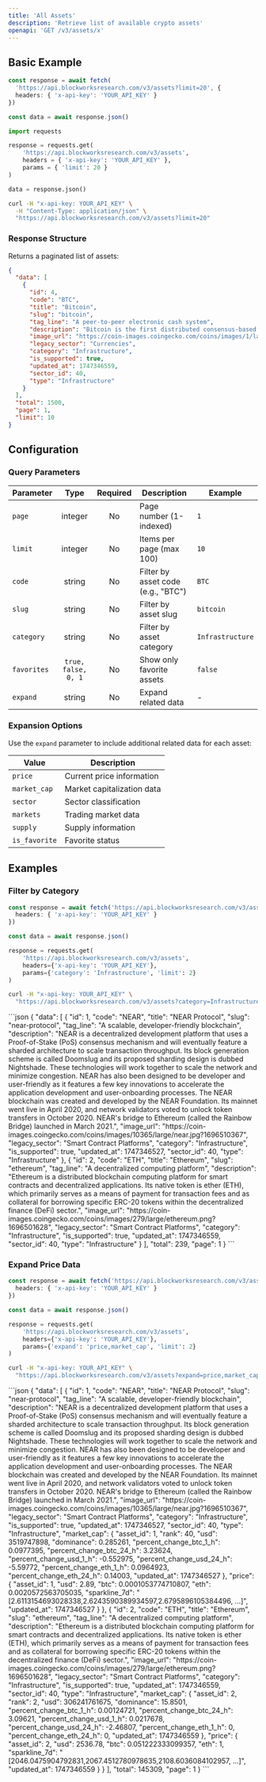 ```yaml
---
title: 'All Assets'
description: 'Retrieve list of available crypto assets'
openapi: 'GET /v3/assets/x'
---
```



<Endpoint method="GET" path="/v3/assets" />

## Basic Example

<CodeGroup>

```typescript TypeScript
const response = await fetch(
  'https://api.blockworksresearch.com/v3/assets?limit=20', {
  headers: { 'x-api-key': 'YOUR_API_KEY' }
})

const data = await response.json()
```

```python Python
import requests

response = requests.get(
    'https://api.blockworksresearch.com/v3/assets',
    headers = { 'x-api-key': 'YOUR_API_KEY' },
    params = { 'limit': 20 }
)

data = response.json()
```

```bash cURL
curl -H "x-api-key: YOUR_API_KEY" \
  -H "Content-Type: application/json" \
  "https://api.blockworksresearch.com/v3/assets?limit=20"
```

</CodeGroup>

### Response Structure

Returns a paginated list of assets:

```json
{
  "data": [
    {
      "id": 4,
      "code": "BTC",
      "title": "Bitcoin",
      "slug": "bitcoin",
      "tag_line": "A peer-to-peer electronic cash system",
      "description": "Bitcoin is the first distributed consensus-based...",
      "image_url": "https://coin-images.coingecko.com/coins/images/1/large/bitcoin.png?1696501400",
      "legacy_sector": "Currencies",
      "category": "Infrastructure",
      "is_supported": true,
      "updated_at": 1747346559,
      "sector_id": 40,
      "type": "Infrastructure"
    }
  ],
  "total": 1500,
  "page": 1,
  "limit": 10
}
```

## Configuration

### Query Parameters

| Parameter | Type | Required | Description | Example |
|---|:---:|:---:|---|---|
| `page` | integer | No | Page number (1-indexed) | `1` |
| `limit` | integer | No | Items per page (max 100) | `10` |
| `code` | string | No | Filter by asset code (e.g., "BTC") | `BTC` |
| `slug` | string | No | Filter by asset slug | `bitcoin` |
| `category` | string | No | Filter by asset category | `Infrastructure` |
| `favorites` | `true, false, 0, 1` | No | Show only favorite assets | `false` |
| `expand` | string | No | Expand related data | - |

### Expansion Options

Use the `expand` parameter to include additional related data for each asset:

| Value | Description |
|-------|-------------|
| `price` | Current price information |
| `market_cap` | Market capitalization data |
| `sector` | Sector classification |
| `markets` | Trading market data |
| `supply` | Supply information |
| `is_favorite` | Favorite status |

## Examples

### Filter by Category

<CodeGroup>

```typescript TypeScript
const response = await fetch('https://api.blockworksresearch.com/v3/assets?category=Infrastructure&limit=2', {
  headers: { 'x-api-key': 'YOUR_API_KEY' }
})

const data = await response.json()
```

```python Python
response = requests.get(
    'https://api.blockworksresearch.com/v3/assets',
    headers={'x-api-key': 'YOUR_API_KEY'},
    params={'category': 'Infrastructure', 'limit': 2}
)
```

```bash cURL
curl -H "x-api-key: YOUR_API_KEY" \
  "https://api.blockworksresearch.com/v3/assets?category=Infrastructure&limit=2"
```

</CodeGroup>

<Accordion title="Response">
```json
 {
  "data": [
    {
      "id": 1,
      "code": "NEAR",
      "title": "NEAR Protocol",
      "slug": "near-protocol",
      "tag_line": "A scalable, developer-friendly blockchain",
      "description": "NEAR is a decentralized development platform that uses a Proof-of-Stake (PoS) consensus mechanism and will eventually feature a sharded architecture to scale transaction throughput. Its block generation scheme is called Doomslug and its proposed sharding design is dubbed Nightshade. These technologies will work together to scale the network and minimize congestion. NEAR has also been designed to be developer and user-friendly as it features a few key innovations to accelerate the application development and user-onboarding processes. The NEAR blockchain was created and developed by the NEAR Foundation. Its mainnet went live in April 2020, and network validators voted to unlock token transfers in October 2020. NEAR's bridge to Ethereum (called the Rainbow Bridge) launched in March 2021.",
      "image_url": "https://coin-images.coingecko.com/coins/images/10365/large/near.jpg?1696510367",
      "legacy_sector": "Smart Contract Platforms",
      "category": "Infrastructure",
      "is_supported": true,
      "updated_at": 1747346527,
      "sector_id": 40,
      "type": "Infrastructure"
    },
    {
      "id": 2,
      "code": "ETH",
      "title": "Ethereum",
      "slug": "ethereum",
      "tag_line": "A decentralized computing platform",
      "description": "Ethereum is a distributed blockchain computing platform for smart contracts and decentralized applications. Its native token is ether (ETH), which primarily serves as a means of payment for transaction fees and as collateral for borrowing specific ERC-20 tokens within the decentralized finance (DeFi) sector.",
      "image_url": "https://coin-images.coingecko.com/coins/images/279/large/ethereum.png?1696501628",
      "legacy_sector": "Smart Contract Platforms",
      "category": "Infrastructure",
      "is_supported": true,
      "updated_at": 1747346559,
      "sector_id": 40,
      "type": "Infrastructure"
    }
  ],
  "total": 239,
  "page": 1
}
```
</Accordion>

### Expand Price Data

<CodeGroup>

```typescript TypeScript
const response = await fetch('https://api.blockworksresearch.com/v3/assets?expand=price,market_cap&limit=2', {
  headers: { 'x-api-key': 'YOUR_API_KEY' }
})

const data = await response.json()
```

```python Python
response = requests.get(
    'https://api.blockworksresearch.com/v3/assets',
    headers={'x-api-key': 'YOUR_API_KEY'},
    params={'expand': 'price,market_cap', 'limit': 2}
)
```

```bash cURL
curl -H "x-api-key: YOUR_API_KEY" \
  "https://api.blockworksresearch.com/v3/assets?expand=price,market_cap&limit=2"
```

</CodeGroup>

<Accordion title="Response">
```json
{
  "data": [
    {
      "id": 1,
      "code": "NEAR",
      "title": "NEAR Protocol",
      "slug": "near-protocol",
      "tag_line": "A scalable, developer-friendly blockchain",
      "description": "NEAR is a decentralized development platform that uses a Proof-of-Stake (PoS) consensus mechanism and will eventually feature a sharded architecture to scale transaction throughput. Its block generation scheme is called Doomslug and its proposed sharding design is dubbed Nightshade. These technologies will work together to scale the network and minimize congestion. NEAR has also been designed to be developer and user-friendly as it features a few key innovations to accelerate the application development and user-onboarding processes. The NEAR blockchain was created and developed by the NEAR Foundation. Its mainnet went live in April 2020, and network validators voted to unlock token transfers in October 2020. NEAR's bridge to Ethereum (called the Rainbow Bridge) launched in March 2021.",
      "image_url": "https://coin-images.coingecko.com/coins/images/10365/large/near.jpg?1696510367",
      "legacy_sector": "Smart Contract Platforms",
      "category": "Infrastructure",
      "is_supported": true,
      "updated_at": 1747346527,
      "sector_id": 40,
      "type": "Infrastructure",
      "market_cap": {
        "asset_id": 1,
        "rank": 40,
        "usd": 3519747898,
        "dominance": 0.285261,
        "percent_change_btc_1_h": 0.0977395,
        "percent_change_btc_24_h": 3.23624,
        "percent_change_usd_1_h": -0.552975,
        "percent_change_usd_24_h": -5.59772,
        "percent_change_eth_1_h": 0.0964923,
        "percent_change_eth_24_h": 0.14003,
        "updated_at": 1747346527
      },
      "price": {
        "asset_id": 1,
        "usd": 2.89,
        "btc": 0.0001053774710807,
        "eth": 0.0020572563705035,
        "sparkline_7d": "[2.6113154693028338,2.6243590389934597,2.6795896105384496, ...]",
        "updated_at": 1747346527
      }
    },
    {
      "id": 2,
      "code": "ETH",
      "title": "Ethereum",
      "slug": "ethereum",
      "tag_line": "A decentralized computing platform",
      "description": "Ethereum is a distributed blockchain computing platform for smart contracts and decentralized applications. Its native token is ether (ETH), which primarily serves as a means of payment for transaction fees and as collateral for borrowing specific ERC-20 tokens within the decentralized finance (DeFi) sector.",
      "image_url": "https://coin-images.coingecko.com/coins/images/279/large/ethereum.png?1696501628",
      "legacy_sector": "Smart Contract Platforms",
      "category": "Infrastructure",
      "is_supported": true,
      "updated_at": 1747346559,
      "sector_id": 40,
      "type": "Infrastructure",
      "market_cap": {
        "asset_id": 2,
        "rank": 2,
        "usd": 306241761675,
        "dominance": 15.8501,
        "percent_change_btc_1_h": 0.00124721,
        "percent_change_btc_24_h": 3.09621,
        "percent_change_usd_1_h": 0.0217678,
        "percent_change_usd_24_h": -2.46807,
        "percent_change_eth_1_h": 0,
        "percent_change_eth_24_h": 0,
        "updated_at": 1747346559
      },
      "price": {
        "asset_id": 2,
        "usd": 2536.78,
        "btc": 0.051222333099357,
        "eth": 1,
        "sparkline_7d": "[2046.0475904792831,2067.4512780978635,2108.6036084102957, ...]",
        "updated_at": 1747346559
      }
    }
  ],
  "total": 145309,
  "page": 1
}
```
</Accordion>